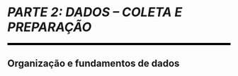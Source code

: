 
```{=latex}
\cftaddtitleline{toc}{chapter}{\rule{\textwidth}{0.4pt}}{}
```

# *PARTE 2: DADOS – COLETA E PREPARAÇÃO* {#parte-2 .unnumbered}

<!--script for generating HORIZONTAL LINE-->
<hr style="height:5px;border-width:0;color:black;background-color:black">

## Organização e fundamentos de dados {.unnumbered}

```{=latex}
\markboth{}{}
\par\noindent\rule{\textwidth}{0.05in}
```
